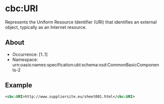 # cbc:URI
Represents the Uniform Resource Identifier (URI) that identifies an external object, typically as an Internet resource.

## About
* Occurrence: [1..1]
* Namespace: urn:oasis:names:specification:ubl:schema:xsd:CommonBasicComponents-2

## Example

```xml
<cbc:URI>http://www.suppliersite.eu/sheet001.html</cbc:URI>
```
